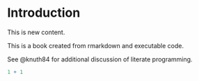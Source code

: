# Introduction

This is new content. 

This is a book created from rmarkdown and executable code.

See @knuth84 for additional discussion of literate programming.

```r
1 + 1
```
